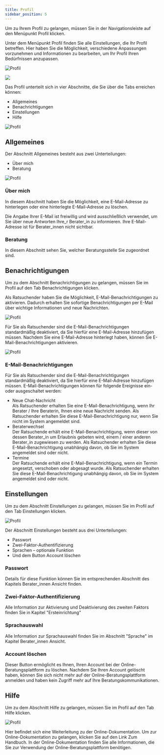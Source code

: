 ```yaml
---
title: Profil
sidebar_position: 5
---
```



Um zu Ihrem Profil zu gelangen, müssen Sie in der Navigationsleiste auf den Menüpunkt <UIElement>Profil</UIElement> klicken.

Unter dem Menüpunkt <UIElement>Profil</UIElement> finden Sie alle Einstellungen, die Ihr Profil betreffen. Hier haben Sie die Möglichkeit, verschiedene Anpassungen vorzunehmen und Informationen zu bearbeiten, um Ihr Profil Ihren Bedürfnissen anzupassen.

![Profil](../../../static/img/images-onlineberatung/04_Ansicht_Ratsuchende/19_Screenshot.png)

<p>
  <img
    src={useBaseUrl(
      "/img/images-onlineberatung/04_Ansicht_Ratsuchende/20_Screenshot.png"
    )}
    style={{ width: "250px" }}
  />
</p>

Das Profil unterteilt sich in vier Abschnitte, die Sie über die Tabs erreichen können:

<ul>
  <li>
    <UIElement>Allgemeines</UIElement>
  </li>
  <li>
    <UIElement>Benachrichtigungen</UIElement>
  </li>
  <li>
    <UIElement>Einstellungen</UIElement>
  </li>
  <li>
    <UIElement>Hilfe</UIElement>
  </li>
</ul>

![Profil](../../../static/img/images-onlineberatung/04_Ansicht_Ratsuchende/21_Screenshot.png)

## Allgemeines

Der Abschnitt <UIElement>Allgemeines</UIElement> besteht aus zwei Unterteilungen:

<ul>
  <li>
    <UIElement>Über mich</UIElement>
  </li>
  <li>
    <UIElement>Beratung</UIElement>
  </li>
</ul>

![Profil](../../../static/img/images-onlineberatung/04_Ansicht_Ratsuchende/22_Screenshot.png)

### Über mich

In diesem Abschnitt haben Sie die Möglichkeit, eine E-Mail-Adresse zu hinterlegen oder eine hinterlegte E-Mail-Adresse zu löschen.

<PrimaryNote>
  Die Angabe Ihrer E-Mail ist freiwillig und wird ausschließlich verwendet, um
  Sie über neue Antworten Ihre_r Berater_in zu informieren. Ihre E-Mail-Adresse
  ist für Berater_innen nicht sichtbar.
</PrimaryNote>

### Beratung

In diesem Abschnitt sehen Sie, welcher Beratungsstelle Sie zugeordnet sind.

## Benachrichtigungen

Um zu dem Abschnitt <UIElement>Benachrichtigungen</UIElement> zu gelangen, müssen Sie im Profil auf den Tab <UIElement>Benachrichtigungen</UIElement> klicken.

Als Ratsuchender haben Sie die Möglichkeit, E-Mail-Benachrichtigungen zu aktivieren. Dadurch erhalten Sie sofortige Benachrichtigungen per E-Mail über wichtige Informationen und neue Nachrichten.

![Profil](../../../static/img/images-onlineberatung/04_Ansicht_Ratsuchende/23_Screenshot.png)

Für Sie als Ratsuchender sind die E-Mail-Benachrichtigungen standardmäßig deaktiviert, da Sie hierfür eine E-Mail-Adresse hinzufügen müssen. Nachdem Sie eine E-Mail-Adresse hinterlegt haben, können Sie E-Mail-Benachrichtigungen aktivieren.

![Profil](../../../static/img/images-onlineberatung/04_Ansicht_Ratsuchende/24_Screenshot.png)

### E-Mail-Benachrichtigungen

Für Sie als Ratsuchender sind die E-Mail-Benachrichtigungen standardmäßig deaktiviert, da Sie hierfür eine E-Mail-Adresse hinzufügen müssen. E-Mail-Benachrichtigungen können für folgende Ereignisse ein- oder ausgeschaltet werden:

<ul>
  <li>
    <Bold>Neue Chat-Nachricht</Bold>
  </li>
  Als Ratsuchender erhalten Sie eine E-Mail-Benachrichtigung, wenn Ihr Berater /
  Ihre Beraterin, Ihnen eine neue Nachricht senden. Als Ratsuchender erhalten Sie
  diese E-Mail-Benachrichtigung nur, wenn Sie nicht im System angemeldet sind.
  <li>
    <Bold>Beraterwechsel</Bold>
  </li>
  Der Ratsuchende erhält eine E-Mail-Benachrichtigung, wenn dieser von dessen Berater_in
  um Erlaubnis gebeten wird, einem / einer anderen Berater_in zugewiesen zu werden.
  Als Ratsuchender erhalten Sie diese E-Mail-Benachrichtigung unabhängig davon, ob
  Sie im System angemeldet sind oder nicht.
  <li>
    <Bold>Termine</Bold>
  </li>
  Der Ratsuchende erhält eine E-Mail-Benachrichtigung, wenn ein Termin angesetzt,
  verschoben oder abgesagt wurde. Als Ratsuchender erhalten Sie diese E-Mail-Benachrichtigung
  unabhängig davon, ob Sie im System angemeldet sind oder nicht.
</ul>

## Einstellungen

Um zu dem Abschnitt <UIElement>Einstellungen</UIElement> zu gelangen, müssen Sie im Profil auf den Tab <UIElement>Einstellungen</UIElement> klicken.

![Profil](../../../static/img/images-onlineberatung/04_Ansicht_Ratsuchende/25_Screenshot.png)

Der Abschnitt <UIElement>Einstellungen</UIElement> besteht aus drei Unterteilungen:

<ul>
  <li>
    <UIElement>Passwort</UIElement>
  </li>
  <li>
    <UIElement>Zwei-Faktor-Authentifizierung</UIElement>
  </li>
  <li>
    <UIElement>Sprachen</UIElement> – optionale Funktion
  </li>
  <li>
    Und dem Button <UIElement>Account löschen</UIElement>
  </li>
</ul>

### Passwort

Details für diese Funktion können Sie im entsprechenden Abschnitt des Kapitels Berater_innen Ansicht finden.

### Zwei-Faktor-Authentifizierung

Alle Information zur Aktivierung und Deaktivierung des zweiten Faktors finden Sie in Kapitel "Ersteinrichtung"

### Sprachauswahl

Alle Information zur Sprachauswahl finden Sie im Abschnitt "Sprache" im Kapitel Berater_innen Ansicht.

### Account löschen

Dieser Button ermöglicht es Ihnen, Ihren Account bei der Online-Beratungsplattform zu löschen. Nachdem Sie Ihren Account gelöscht haben, können Sie sich nicht mehr auf der Online-Beratungsplattform anmelden und haben kein Zugriff mehr auf Ihre Beratungskommunikationen.

## Hilfe

Um zu dem Abschnitt <UIElement>Hilfe</UIElement> zu gelangen, müssen Sie im Profil auf den Tab <UIElement>Hilfe</UIElement> klicken.

![Profil](../../../static/img/images-onlineberatung/04_Ansicht_Ratsuchende/26_Screenshot.png)

Hier befindet sich eine Weiterleitung zu der Online-Dokumentation. Um zur Online-Dokumentation zu gelangen, klicken Sie auf den Link <UIElement>Zum Handbuch</UIElement>. In der Online-Dokumentation finden Sie alle Informationen, die Sie zur Verwendung der Online-Beratungsplattform benötigen.
